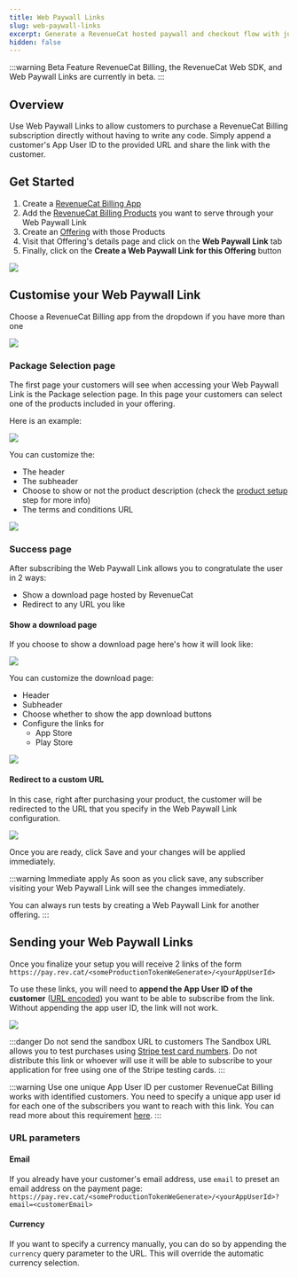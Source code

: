 ```yaml
---
title: Web Paywall Links
slug: web-paywall-links
excerpt: Generate a RevenueCat hosted paywall and checkout flow with just a few clicks
hidden: false
---
```


:::warning Beta Feature
RevenueCat Billing, the RevenueCat Web SDK, and Web Paywall Links are currently in beta.
:::

## Overview
Use Web Paywall Links to allow customers to purchase a RevenueCat Billing subscription directly without having to write any code.
Simply append a customer's App User ID to the provided URL and share the link with the customer.

## Get Started

1. Create a [RevenueCat Billing App](/web/revenuecat-billing#app-configuration)
2. Add the [RevenueCat Billing Products](/web/revenuecat-billing/product-setup) you want to serve through your Web Paywall Link
3. Create an [Offering](/tools/offerings-guide) with those Products
4. Visit that Offering's details page and click on the **Web Paywall Link** tab
5. Finally, click on the **Create a Web Paywall Link for this Offering** button

![](/images/rc-billing/web-paywall-link-create.png)


## Customise your Web Paywall Link

Choose a RevenueCat Billing app from the dropdown if you have more than one

![](/images/rc-billing/web-paywall-link-choose-app.png)


### Package Selection page
The first page your customers will see when accessing your Web Paywall Link is the Package selection page.
In this page your customers can select one of the products included in your offering.

Here is an example:

![](/images/rc-billing/web-paywall-link-package-example.png)

You can customize the:
* The header
* The subheader
* Choose to show or not the product description (check the [product setup](/web/revenuecat-billing/product-setup) step for more info)
* The terms and conditions URL

![](/images/rc-billing/web-paywall-link-package-config.png)


### Success page
After subscribing the Web Paywall Link allows you to congratulate the user in 2 ways:
* Show a download page hosted by RevenueCat
* Redirect to any URL you like

#### Show a download page
If you choose to show a download page here's how it will look like:

![](/images/rc-billing/web-paywall-link-success-example.png)

You can customize the download page:
* Header
* Subheader
* Choose whether to show the app download buttons
* Configure the links for
	* App Store
	* Play Store

![](/images/rc-billing/web-paywall-link-success-config.png)

#### Redirect to a custom URL
In this case, right after purchasing your product, the customer will be redirected to the URL that you specify in the
Web Paywall Link configuration.

![](/images/rc-billing/web-paywall-link-redirect-config.png)

Once you are ready, click Save and your changes will be applied immediately.

:::warning Immediate apply
As soon as you click save, any subscriber visiting your Web Paywall Link will see the changes immediately.

You can always run tests by creating a Web Paywall Link for another offering.
:::

## Sending your Web Paywall Links

Once you finalize your setup you will receive 2 links of the form `https://pay.rev.cat/<someProductionTokenWeGenerate>/<yourAppUserId>`

To use these links, you will need to **append the App User ID of the customer** ([URL encoded](https://www.w3schools.com/tags/ref_urlencode.ASP)) you want to be able to subscribe from the link. Without appending the app user ID, the link will not work.

![](/images/rc-billing/web-paywall-link-urls.png)

:::danger Do not send the sandbox URL to customers
The Sandbox URL allows you to test purchases using [Stripe test card numbers](https://docs.stripe.com/testing#use-test-cards).
Do not distribute this link or whoever will use it will be able to subscribe to your application for free using one
of the Stripe testing cards.
:::

:::warning Use one unique App User ID per customer
RevenueCat Billing works with identified customers. You need to specify a unique app user id for each one of the subscribers you
want to reach with this link. You can read more about this requirement [here](/web/revenuecat-billing#identifying-customers).
:::

### URL parameters

#### Email
If you already have your customer's email address, use `email` to preset an email address on the payment page: `https://pay.rev.cat/<someProductionTokenWeGenerate>/<yourAppUserId>?email=<customerEmail>`

#### Currency
If you want to specify a currency manually, you can do so by appending the `currency` query parameter to the URL. This will override the automatic currency selection.